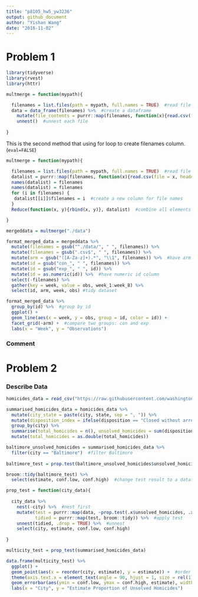 ```yaml
---
title: "p8105_hw5_yw3236"
output: github_document
author: "Yishan Wang"
date: "2018-11-02"
---
```


# Problem 1

```r
library(tidyverse)
library(rvest)
library(httr)
```

```r
multmerge = function(mypath){

  filenames = list.files(path = mypath, full.names = TRUE)  #read file names as a list
  data = data_frame(filenames) %>%  #create a dataframe
    mutate(file_contents = purrr::map(filenames, function(x){read.csv(file = x, header = T)})) %>%  #read each file
    unnest()  #unnest each file
  
}
```

This is the second method that using for loop to create filenames column. (`eval=FALSE`)
```r
multmerge = function(mypath){

  filenames = list.files(path = mypath, full.names = TRUE)  #read file names as a list
  datalist = purrr::map(filenames, function(x){read.csv(file = x, header = T)})  #read each csv file and store as a list
  names(datalist) = filenames
  names(datalist) = filenames
  for (i in filenames) {
   datalist[[i]]$filenames = i  #create a new column for file names
  }
  Reduce(function(x, y){rbind(x, y)}, datalist)  #combine all elements of the list

}
```

```r
mergeddata = multmerge("./data")
```

```r
format_merged_data = mergeddata %>%
  mutate(filenames = gsub("^./data/", " ", filenames)) %>%
  mutate(filenames = gsub(".csv$", " ", filenames)) %>%
  mutate(arm = gsub("([A-Za-z]+).*", "\\1", filenames)) %>%  #have arm column
  mutate(id = gsub("con_", " ", filenames)) %>%
  mutate(id = gsub("exp_", " ", id)) %>%
  mutate(id = as.numeric(id)) %>%  #have numeric id column
  select(-filenames) %>%
  gather(key = week, value = obs, week_1:week_8) %>%
  select(id, arm, week, obs) #tidy dataset
```

```r
format_merged_data %>%
  group_by(id) %>%  #group by id
  ggplot() +
  geom_line(aes(x = week, y = obs, group = id, color = id)) +
  facet_grid(~arm) +  #compare two groups: con and exp
  labs(x = "Week", y = "Observations")
```

### Comment

# Problem 2

### Describe Data

```r
homicides_data = read_csv("https://raw.githubusercontent.com/washingtonpost/data-homicides/master/homicide-data.csv")
```

```r
summarised_homicides_data = homicides_data %>%
  mutate(city_state = paste(city, state, sep = ", ")) %>%
  mutate(disposition_index = ifelse(disposition == "Closed without arrest" | disposition == "Open/No arrest", 1, 0)) %>%  #create a index 
  group_by(city) %>%
  summarise(total_homicides = n(), unsolved_homicides = sum(disposition_index)) %>%  #summarize total homicides and unsolved homicides
  mutate(total_homicides = as.double(total_homicides))
```

```r
baltimore_unsolved_homicides = summarised_homicides_data %>%
  filter(city == "Baltimore")  #filter Baltimore
  
baltimore_test = prop.test(baltimore_unsolved_homicides$unsolved_homicides, baltimore_unsolved_homicides$total_homicides)  #apply prop.test

broom::tidy(baltimore_test) %>%
  select(estimate, conf.low, conf.high)  #change test result to a dataframe
```

```r
prop_test = function(city_data){
  
  city_data %>%
    nest(-city) %>%  #nest first
    mutate(test = purrr::map(data, ~prop.test(.x$unsolved_homicides, .x$total_homicides)),
           tidied = purrr::map(test, broom::tidy)) %>%  #apply test
    unnest(tidied, .drop = TRUE) %>%  #unnest
    select(city, estimate, conf.low, conf.high)
  
}
```

```r
multicity_test = prop_test(summarised_homicides_data)
```

```r
data.frame(multicity_test) %>%
  ggplot() +
  geom_point(aes(x = reorder(city, estimate), y = estimate)) +  #order cities by the value of estimates
  theme(axis.text.x = element_text(angle = 90, hjust = 1, size = rel(1))) +
  geom_errorbar(aes(ymin = conf.low, ymax = conf.high, estimate), width = 0.2) +  #add error bar
  labs(x = "City", y = "Estimate Proportion of Unsolved Homicides")
```
